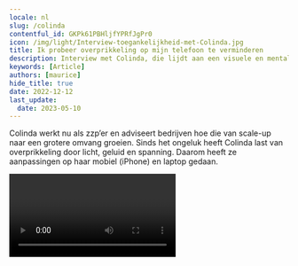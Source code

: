 ```yaml
---
locale: nl
slug: /colinda
contentful_id: GKPk61PBHljfYPRfJgPr0
icon: /img/light/Interview-toegankelijkheid-met-Colinda.jpg
title: Ik probeer overprikkeling op mijn telefoon te verminderen
description: Interview met Colinda, die lijdt aan een visuele en mentale beperking, over haar gebruik van toegankelijkheidsfuncties in mobiele apps.
keywords: [Article]
authors: [maurice]
hide_title: true
date: 2022-12-12
last_update:
  date: 2023-05-10
---
```


<Hero
  title="Ik probeer overprikkeling op mijn telefoon te verminderen"
  introText="Colinda heeft in 2018 een ongeluk gehad dat leidde tot een hersenbloeding. Daarbij is druk op haar hersenvlies ontstaan, waardoor ze haar zicht deels heeft verloren. Na vier operaties is één oog weer hersteld. Met het andere oog ziet zij wazig."
/>

Colinda werkt nu als zzp’er en adviseert bedrijven hoe die van scale-up naar een grotere omvang groeien. Sinds het ongeluk heeft Colinda last van overprikkeling door licht, geluid en spanning. Daarom heeft ze aanpassingen op haar mobiel (iPhone) en laptop gedaan.

<Video youTubeId="mcYT-tW2CqY" title="Interview met slechtziende gebruiker Colinda" name="Video interview Colinda"/>

## Welke toegankelijkheidsfuncties heb je op je telefoon ingesteld?

Vanwege mijn beperkte zicht heb ik het [lettertype](/nl/stats/lettergrootte) aangepast, zodat het erg groot is. Soms zou ik het nog groter willen kunnen zetten.

Om prikkels te verminderen staat mijn mobiel standaard op [donkere modus](/nl/stats/donkere-modus). Ik vind het jammer dat sommige apps zich niet aanpassen aan mijn voorkeur voor dark mode. Gelukkig bieden steeds meer apps deze modus aan. 

Naast donkere modus heb ik lichtintensiteit op mijn mobiele telefoon sterk verminderd. Hoe minder licht er binnenkomt, hoe langer ik kan functioneren. 

Het is voor mij steeds de afweging tussen te veel licht binnen krijgen en leesbaarheid. Als mijn scherm te donker staat, kan ik het natuurlijk niet meer lezen. Het zou fijn zijn als ik de letters wat geler zou kunnen maken, net als de nachtmodus op je laptop. Als ik dat op mobiel zou kunnen doen, zou ik de lichtintensiteit wel wat hoger zetten. 

Ik laat mijn mobiel zo veel mogelijk teksten en berichten [uitspreken](/nl/stats/spreek-selectie-uit). Als iemand mij belt, wordt bijvoorbeeld de naam van de beller uitgesproken. En ik spreek zoveel mogelijk in. Wanneer ik een bericht wil versturen, spreek ik de tekst in om die in geschreven vorm te verzenden. Ik typ namelijk nog weleens mis, doordat mijn ene oog niet goed functioneert. Het inspreken van berichten gaat veel sneller.

[Voice-over](/nl/stats/schermlezer) gebruik ik niet, want dan wordt alles voor gelezen. Ook onbelangrijke dingen. Dat vind ik niet fijn.

Zoals je begrijpt, zijn al deze instellingen voor mij noodzakelijk om te functioneren.

## Meer interviews met eindgebruikers

<TwoColumnBlock>
  <LeftColumn>
    <ColumnRow>
      <Quote
        quote="Hoeveel uur ik per dag mijn telefoon gebruik? Hoeveel uur gebruik jij je ogen?"
        name="Jesse"
        imageSrc="/img/light/Jesse.png"
        alt="Foto Jesse"
        linkLabel="Lees het interview met Jesse"
        url="/nl/artikelen/jesse"
      />
    </ColumnRow>
    <ColumnRow>
      <Quote
        quote="Ik heb geen beperking, de wereld maakt mij beperkt."
        name="Darice"
        imageSrc="/img/light/Interview-met-dove-eindgebruiken-over-inzetten-van-toegankelijkheid-in-mobiele-apps.jpg"
        alt="Foto Darice"
        linkLabel="Lees het interview met Darice"
        url="/nl/artikelen/darice"
      />
    </ColumnRow>
    <ColumnRow>
      <Quote
        quote="Mijn iPhone is mijn derde oog."
        name="Jeroen"
        imageSrc="/img/light/Blinde app gebruiker Jeroen.jpg"
        alt="Jeroen - Asset"
        linkLabel="Lees het interview met Jeroen"
        url="/nl/artikelen/jeroen"
      />
    </ColumnRow>
  </LeftColumn>
  <RightColumn>
    <ColumnRow>
      <Quote
        quote="Ik probeer overprikkeling op mijn telefoon te verminderen."
        name="Colinda"
        imageSrc="/img/light/colinda.jpg"
        alt="Colinda"
        linkLabel="Lees het interview met Colinda"
        url="/nl/artikelen/colinda"
      />
    </ColumnRow>
    <ColumnRow>
      <Quote
        quote="Toegankelijkheid mag wat mij betreft ook mooi zijn."
        name="Onno"
        imageSrc="/img/light/Interview-met-slechtziende-gebruiker-over-mobiele-applicaties-op-telefoons.jpg"
        alt="Foto Onno"
        linkLabel="Lees het interview met Onno"
        url="/nl/artikelen/onno"
      />
    </ColumnRow>
    <ColumnRow>
      <Quote
        quote="De grootte van teksten aanpassen is voor mij noodzakelijk."
        name="Edith"
        imageSrc="/img/light/Edith-s.jpg"
        alt="Foto van Edith"
        linkLabel="Lees het interview met Edith"
        url="/nl/artikelen/edith"
      />
    </ColumnRow>
  </RightColumn>
</TwoColumnBlock>
